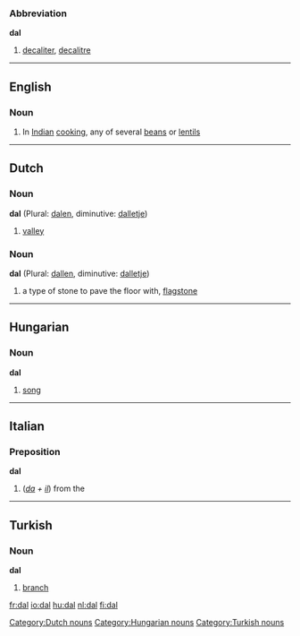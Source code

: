 ===Abbreviation===
'''dal'''

# [[decaliter]], [[decalitre]]

----

==English==
===Noun===
#In [[Indian]] [[cooking]], any of several [[bean]]s or [[lentil]]s

----

==Dutch==
===Noun===
'''dal''' (Plural: [[dalen]], diminutive: [[dalletje]])

# [[valley]]

===Noun===
'''dal''' (Plural: [[dallen]], diminutive: [[dalletje]])

# a type of stone to pave the floor with, [[flagstone]]

[[Category:Dutch nouns]]

----

==Hungarian==
=== Noun ===
'''dal'''

#[[song]]

[[Category:Hungarian nouns]]

----

==Italian==
===Preposition===
'''dal'''

#(''[[da#Italian|da]] + [[il#Italian|il]]'') from the

----

==Turkish==
===Noun===
'''dal'''

# [[branch]]

[[Category:Turkish nouns]]

[[fr:dal]]
[[io:dal]]
[[hu:dal]]
[[nl:dal]]
[[fi:dal]]